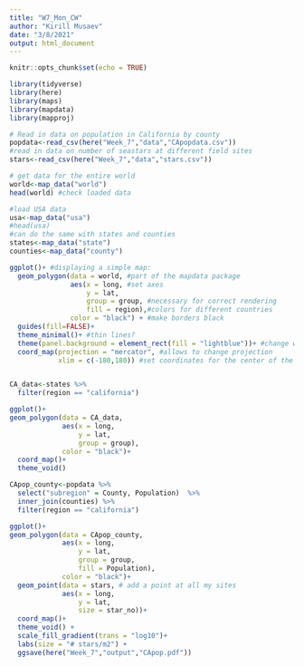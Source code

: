 ```yaml
---
title: "W7_Mon_CW"
author: "Kirill Musaev"
date: "3/8/2021"
output: html_document
---
```


```r
knitr::opts_chunk$set(echo = TRUE)
```


```r
library(tidyverse)
library(here)
library(maps)
library(mapdata)
library(mapproj)
```
```r
# Read in data on population in California by county
popdata<-read_csv(here("Week_7","data","CApopdata.csv"))
#read in data on number of seastars at different field sites
stars<-read_csv(here("Week_7","data","stars.csv"))
```

```r
# get data for the entire world
world<-map_data("world")
head(world) #check loaded data

#load USA data
usa<-map_data("usa")
#head(usa)
#can do the same with states and counties
states<-map_data("state")
counties<-map_data("county")
```
```r
ggplot()+ #displaying a simple map:
  geom_polygon(data = world, #part of the mapdata package
               aes(x = long, #set axes
                   y = lat, 
                   group = group, #necessary for correct rendering
                   fill = region),#colors for different countries
               color = "black") + #make borders black
  guides(fill=FALSE)+
  theme_minimal()+ #thin lines?
  theme(panel.background = element_rect(fill = "lightblue"))+ #change water color
  coord_map(projection = "mercator", #allows to change projection
            xlim = c(-180,180)) #set coordinates for the center of the projection



```
```r
CA_data<-states %>%
  filter(region == "california")

ggplot()+
geom_polygon(data = CA_data, 
             aes(x = long, 
                 y = lat, 
                 group = group), 
             color = "black")+
  coord_map()+
  theme_void()

CApop_county<-popdata %>%
  select("subregion" = County, Population)  %>% 
  inner_join(counties) %>%
  filter(region == "california")

ggplot()+
geom_polygon(data = CApop_county, 
             aes(x = long, 
                 y = lat, 
                 group = group,
                 fill = Population),  
             color = "black")+
  geom_point(data = stars, # add a point at all my sites 
             aes(x = long, 
                 y = lat,
                 size = star_no))+ 
  coord_map()+
  theme_void() +
  scale_fill_gradient(trans = "log10")+
  labs(size = "# stars/m2") +
  ggsave(here("Week_7","output","CApop.pdf"))
```

